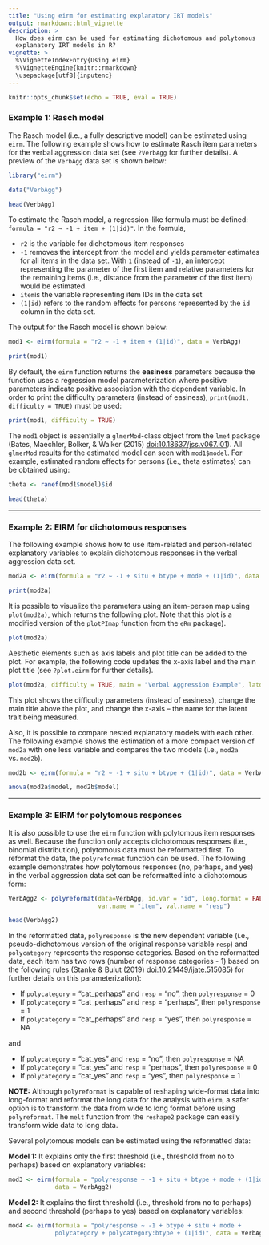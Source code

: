 ```yaml
---
title: "Using eirm for estimating explanatory IRT models"
output: rmarkdown::html_vignette
description: >
  How does eirm can be used for estimating dichotomous and polytomous 
  explanatory IRT models in R?
vignette: >
  %\VignetteIndexEntry{Using eirm}
  %\VignetteEngine{knitr::rmarkdown}
  \usepackage[utf8]{inputenc}
---
```


```r
knitr::opts_chunk$set(echo = TRUE, eval = TRUE)
```

### Example 1: Rasch model

The Rasch model (i.e., a fully descriptive model) can be estimated using `eirm`. The following example shows how to estimate Rasch item parameters for the verbal aggression data set (see `?VerbAgg` for further details). A preview of the `VerbAgg` data set is shown below:

```r
library("eirm")
```

```r
data("VerbAgg")

head(VerbAgg)
```

To estimate the Rasch model, a regression-like formula must be defined: `formula = "r2 ~ -1 + item + (1|id)"`. In the formula, 

* `r2` is the variable for dichotomous item responses
* `-1` removes the intercept from the model and yields parameter estimates for all items in the data set. With `1` (instead of `-1`), an intercept representing the parameter of the first item and relative parameters for the remaining items (i.e., distance from the parameter of the first item) would be estimated.
* `item`is the variable representing item IDs in the data set
* `(1|id)` refers to the random effects for persons represented by the `id` column in the data set.

The output for the Rasch model is shown below:

```r
mod1 <- eirm(formula = "r2 ~ -1 + item + (1|id)", data = VerbAgg)

print(mod1)
```

By default, the `eirm` function returns the **easiness** parameters because the function uses a regression model parameterization where positive parameters indicate positive association with the dependent variable. In order to print the difficulty parameters (instead of easiness), `print(mod1, difficulty = TRUE)` must be used:

```r
print(mod1, difficulty = TRUE)
```

The `mod1` object is essentially a `glmerMod`-class object from the `lme4` package (Bates, Maechler, Bolker, & Walker (2015) <doi:10.18637/jss.v067.i01>). All `glmerMod` results for the estimated model can seen with `mod1$model`. For example, estimated random effects for persons (i.e., theta estimates) can be obtained using:

```r
theta <- ranef(mod1$model)$id

head(theta)
```

***
### Example 2: EIRM for dichotomous responses 

The following example shows how to use item-related and person-related explanatory variables to explain dichotomous responses in the verbal aggression data set. 

```r
mod2a <- eirm(formula = "r2 ~ -1 + situ + btype + mode + (1|id)", data = VerbAgg)

print(mod2a)
```

It is possible to visualize the parameters using an item-person map using `plot(mod2a)`, which returns the following plot. Note that this plot is a modified version of the `plotPImap` function from the `eRm` package). 

```r
plot(mod2a)
```

Aesthetic elements such as axis labels and plot title can be added to the plot. For example, the following code updates the x-axis label and the main plot title (see `?plot.eirm` for further details).

```r
plot(mod2a, difficulty = TRUE, main = "Verbal Aggression Example", latdim = "Verbal Aggression")
```

This plot shows the difficulty parameters (instead of easiness), change the main title above the plot, and change the x-axis -- the name for the latent trait being measured. 

Also, it is possible to compare nested explanatory models with each other. The following example shows the estimation of a more compact version of `mod2a` with one less variable and compares the two models (i.e., `mod2a` vs. `mod2b`).

```r
mod2b <- eirm(formula = "r2 ~ -1 + situ + btype + (1|id)", data = VerbAgg)

anova(mod2a$model, mod2b$model)
```

***
### Example 3: EIRM for polytomous responses 

It is also possible to use the `eirm` function with polytomous item responses as well. Because the function only accepts dichotomous responses (i.e., binomial distribution), polytomous data must be reformatted first. To reformat the data, the `polyreformat` function can be used. The following example demonstrates how polytomous responses (no, perhaps, and yes) in the verbal aggression data set can be reformatted into a dichotomous form:

```r
VerbAgg2 <- polyreformat(data=VerbAgg, id.var = "id", long.format = FALSE, 
                         var.name = "item", val.name = "resp")

head(VerbAgg2)
```

In the reformatted data, `polyresponse` is the new dependent variable (i.e., pseudo-dichotomous version of the original response variable `resp`) and `polycategory` represents the response categories. Based on the reformatted data, each item has two rows (number of response categories - 1) based on the following rules (Stanke & Bulut (2019) <doi:10.21449/ijate.515085>) for further details on this parameterization):

* If `polycategory` = "cat_perhaps" and `resp` = "no", then `polyresponse` = 0
* If `polycategory` = "cat_perhaps" and `resp` = "perhaps", then `polyresponse` = 1
* If `polycategory` = "cat_perhaps" and `resp` = "yes", then `polyresponse` = NA

and

* If `polycategory` = "cat_yes" and `resp` = "no", then `polyresponse` = NA
* If `polycategory` = "cat_yes" and `resp` = "perhaps", then `polyresponse` = 0
* If `polycategory` = "cat_yes" and `resp` = "yes", then `polyresponse` = 1


**NOTE:** Although `polyreformat` is capable of reshaping wide-format data into long-format and reformat the long data for the analysis with `eirm`, a safer option is to transform the data from wide to long format before using `polyreformat`. The `melt` function from the `reshape2` package can easily transform wide data to long data. 

Several polytomous models can be estimated using the reformatted data:

**Model 1:** It explains only the first threshold (i.e., threshold from no to perhaps) based on explanatory variables:

```r
mod3 <- eirm(formula = "polyresponse ~ -1 + situ + btype + mode + (1|id)", 
             data = VerbAgg2)
```

**Model 2:** It explains the first threshold (i.e., threshold from no to perhaps) and second threshold (perhaps to yes) based on explanatory variables:

```r
mod4 <- eirm(formula = "polyresponse ~ -1 + btype + situ + mode + 
             polycategory + polycategory:btype + (1|id)", data = VerbAgg2)
```

